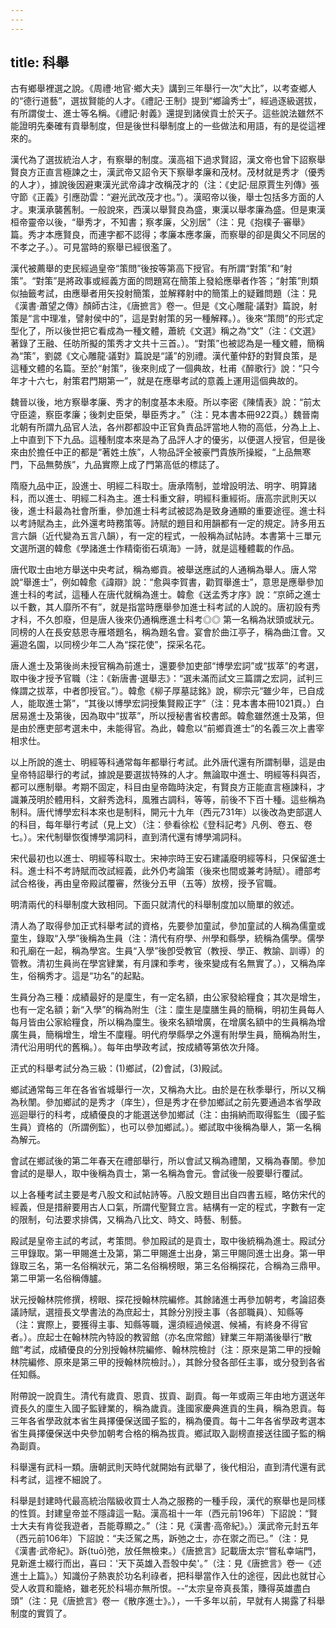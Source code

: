 ```yaml
---
---
---
```

title: 科舉
---



古有鄉舉裡選之說。《周禮·地官·鄉大夫》講到三年舉行一次“大比”，以考查鄉人的“德行道藝”，選拔賢能的人才。《禮記·王制》提到“鄉論秀士”，經過逐級選拔，有所謂俊士、進士等名稱。《禮記·射義》還提到諸侯貢士於天子。這些說法雖然不能證明先秦確有貢舉制度，但是後世科舉制度上的一些做法和用語，有的是從這裡來的。

漢代為了選拔統治人才，有察舉的制度。漢高祖下過求賢詔，漢文帝也曾下詔察舉賢良方正直言極諫之士，漢武帝又詔令天下察舉孝廉和茂材。茂材就是秀才（優秀的人才），據說後因避東漢光武帝諱才改稱茂才的（注：《史記·屈原賈生列傳》張守節《正義》引應劭雲：“避光武改茂才也。”）。漢昭帝以後，舉士包括多方面的人才。東漢承襲舊制。一般說來，西漢以舉賢良為盛，東漢以舉孝廉為盛。但是東漢桓帝靈帝以後，“舉秀才，不知書；察孝廉，父別居”（注：見《抱樸子·審舉》篇。秀才本應賢良，而連字都不認得；孝廉本應孝廉，而察舉的卻是輿父不同居的不孝之子。）。可見當時的察舉已經很濫了。

漢代被薦舉的吏民經過皇帝“策問”後按等第高下授官。有所謂“對策”和“射策”。“對策”是將政事或經義方面的問題寫在簡策上發給應舉者作答；“射策”則類似抽籤考試，由應舉者用矢投射簡策，並解釋射中的簡策上的疑難問題（注：見《漢書·蕭望之傳》顏師古注，《唐摭言》卷一。但是《文心雕龍·議對》篇說，射策是“言中理准，譬射侯中的”，這是對射策的另一種解釋。）。後來“策問”的形式定型化了，所以後世把它看成為一種文體，蕭統《文選》稱之為“文”（注：《文選》著錄了王融、任昉所擬的策秀才文共十三首。）。“對策”也被認為是一種文體，簡稱為“策”，劉勰《文心雕龍·議對》篇說是“議”的別禮。漢代董仲舒的對賢良策，是這種文體的名篇。至於“射策”，後來則成了一個典故，杜甫《醉歌行》說：“只今年才十六七，射策君門期第一”，就是在應舉考試的意義上運用這個典故的。

魏晉以後，地方察舉孝廉、秀才的制度基本未廢。所以李密《陳情表》說：“前太守臣逵，察臣孝廉；後刺史臣榮，舉臣秀才。”（注：見本書本冊922頁。）魏晉南北朝有所謂九品官人法，各州郡都設中正官負責品評當地人物的高低，分為上上、上中直到下下九品。這種制度本來是為了品評人才的優劣，以便選人授官，但是後來由於擔任中正的都是“著姓土族”，人物品評全被豪門貴族所操縱，“上品無寒門，下品無勢族”，九品實際上成了門第高低的標誌了。

隋廢九品中正，設進士、明經二科取士。唐承隋制，並增設明法、明字、明算諸科，而以進士、明經二科為主。進士科重文辭，明經科重經術。唐高宗武則天以後，進士科最為社會所重，參加進士科考試被認為是致身通顯的重要途徑。進士科以考詩賦為主，此外還考時務策等。詩賦的題目和用韻都有一定的規定。詩多用五言六韻（近代變為五言八韻），有一定的程式，一般稱為試帖詩。本書第十三單元文選所選的韓愈《學諸進士作精衛銜石填海》一詩，就是這種體載的作品。

唐代取士由地方舉送中央考試，稱為鄉貢。被舉送應試的人通稱為舉人。唐人常說“舉進士”，例如韓愈《諱辯》說：“愈與李賀書，勸賀舉進士”，意思是應舉參加進士科的考試，這種人在唐代就稱為進士。韓愈《送孟秀才序》說：“京師之進士以千數，其人靡所不有”，就是指當時應舉參加進士科考試的人說的。唐初設有秀才科，不久卽廢，但是唐人後來仍通稱應進士科考◎◎ 第一名稱為狀頭或狀元。同榜的人在長安慈恩寺雁塔題名，稱為題名會。宴會於曲江亭子，稱為曲江會。又遍遊名園，以同榜少年二人為“探花使”，探采名花。

唐人進士及第後尚未授官稱為前進士，還要參加吏部“博學宏詞”或“拔萃”的考選，取中後才授予官職（注：《新唐書·選舉志》：“選未滿而試文三篇謂之宏詞，試判三條謂之拔萃，中者卽授官。”）。韓愈《柳子厚墓誌銘》說，柳宗元“雖少年，已自成人，能取進士第”，“其後以博學宏詞授集賢殿正字”（注：見本書本冊1021頁。）白居易進士及第後，因為取中“拔萃”，所以授秘書省校書郎。韓愈雖然進士及第，但是由於應吏部考選未中，未能得官。為此，韓愈以“前鄉貢進士”的名義三次上書宰相求仕。

以上所說的進士、明經等科通常每年都舉行考試。此外唐代還有所謂制舉，這是由皇帝特詔舉行的考試，據說是要選拔特殊的人才。無論取中進士、明經等科與否，都可以應制舉。考期不固定，科目由皇帝臨時決定，有賢良方正能直言極諫科，才識兼茂明於體用科，文辭秀逸科，風雅古調科，等等，前後不下百十種。這些稱為制科。唐代博學宏科本來也是制科，開元十九年（西元731年）以後改為吏部選人的科目，每年舉行考試（見上文）（注：參看徐松《登科記考》凡例、卷五、卷七。）。宋代制舉恢復博學鴻詞科，直到清代還有博學鴻詞科。

宋代最初也以進士、明經等科取士。宋神宗時王安石建議廢明經等科，只保留進士科。進士科不考詩賦而改試經義，此外仍考論策（後來也間或兼考詩賦）。禮部考試合格後，再由皇帝殿試覆審，然後分五甲（五等）放榜，授予官職。

明清兩代的科舉制度大致相同。下面只就清代的科舉制度加以簡單的敘述。

清人為了取得參加正式科舉考試的資格，先要參加童試，參加童試的人稱為儒童或童生，錄取“入學”後稱為生員（注：清代有府學、州學和縣學，統稱為儒學。儒學和孔廟在一起，稱為學宮。生員“入學”後卽受教官（教授、學正、教諭、訓導）的管教。清初生員尚在學宮肄業，有月課和季考，後來變成有名無實了。），又稱為庠生，俗稱秀才。這是“功名”的起點。

生員分為三種：成績最好的是廩生，有一定名額，由公家發給糧食；其次是增生，也有一定名額；新“入學”的稱為附生（注：廩生是廩膳生員的簡稱，明初生員每人每月皆由公家給糧食，所以稱為廩生。後來名額增廣，在增廣名額中的生員稱為增廣生員，簡稱增生，增生不廩糧。明代府學縣學之外還有附學生員，簡稱為附生，清代沿用明代的舊稱。）。每年由學政考試，按成績等第依次升降。

正式的科舉考試分為三級：(1)鄉試，(2)會試，(3)殿試。

鄉試通常每三年在各省省城舉行一次，又稱為大比。由於是在秋季舉行，所以又稱為秋闈。參加鄉試的是秀才（庠生），但是秀才在參加鄉試之前先要通過本省學政巡迴舉行的科考，成績優良的才能選送參加鄉試（注：由捐納而取得監生（國子監生員）資格的（所謂例監），也可以參加鄉試。）。鄉試取中後稱為舉人，第一名稱為解元。

會試在鄉試後的第二年春天在禮部舉行，所以會試又稱為禮闈，又稱為春闈。參加會試的是舉人，取中後稱為貢士，第一名稱為會元。會試後一般要舉行覆試。

以上各種考試主要是考八股文和試帖詩等。八股文題目出自四書五經，略仿宋代的經義，但是措辭要用古人口氣，所謂代聖賢立言。結構有一定的程式，字數有一定的限制，句法要求排偶，又稱為八比文、時文、時藝、制藝。

殿試是皇帝主試的考試，考策問。參加殿試的是貢士，取中後統稱為進士。殿試分三甲錄取。第一甲賜進士及第，第二甲賜進士出身，第三甲賜同進士出身。第一甲錄取三名，第一名俗稱狀元，第二名俗稱榜眼，第三名俗稱探花，合稱為三鼎甲。第二甲第一名俗稱傳臚。

狀元授翰林院修撰，榜眼、探花授翰林院編修。其餘諸進士再參加朝考，考論詔奏議詩賦，選擅長文學書法的為庶起士，其餘分別授主事（各部職員）、知縣等（注：實際上，要獲得主事、知縣等職，還須經過候選、候補，有終身不得官者。）。庶起士在翰林院內特設的教習館（亦名庶常館）肄業三年期滿後舉行“散館”考試，成績優良的分別授翰林院編修、翰林院檢討（注：原來是第二甲的授翰林院編修、原來是第三甲的授翰林院檢討。），其餘分發各部任主事，或分發到各省任知縣。

附帶說一說貢生。清代有歲貢、恩貢、拔貢、副貢。每一年或兩三年由地方選送年資長久的廩生入國子監肄業的，稱為歲貢。逢國家慶典進貢的生員，稱為恩貢。每三年各省學政就本省生員擇優保送國子監的，稱為優貢。每十二年各省學政考選本省生員擇優保送中央參加朝考合格的稱為拔貢。鄉試取入副榜直接送往國子監的稱為副貢。

科舉還有武科一類。唐朝武則天時代就開始有武舉了，後代相沿，直到清代還有武科考試，這裡不細說了。

科舉是封建時代最高統治階級收買士人為之服務的一種手段，漢代的察舉也是同樣的性質。封建皇帝並不隱諱這一點。漢高祖十一年（西元前196年）下詔說：“賢士大夫有肯從我遊者，吾能尊顯之。”（注：見《漢書·高帝紀》。）漢武帝元封五年（西元前106年）下詔說：“夫泛駕之馬，跅弛之士，亦在禦之而已。”（注：見《漢書·武帝紀》。跅(tuō)弛，放任無檢束。）《唐摭言》記載唐太宗“嘗私幸端門，見新進士綴行而出，喜曰：'天下英雄入吾彀中矣'。”（注：見《唐摭言》卷一《述進士上篇》。）知識份子熱衷於功名利祿者，把科舉當作入仕的途徑，因此也就甘心受人收買和籠絡，雖老死於科場亦無所恨。--“太宗皇帝真長策，賺得英雄盡白頭”（注：見《唐摭言》卷一《散序進士》。），一千多年以前，早就有人揭露了科舉制度的實質了。